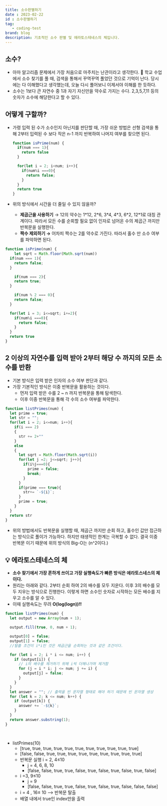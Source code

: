 ---
title: 소수판별하기
date : 2023-02-22
id : 소수판별하기
tag: 
   - coding-test
brand: blog
description: 기초적인 소수 판별 및 에라토스테네스의 체입니다.
---

## 소수?

- 아마 알고리즘 문제에서 가장 처음으로 마주치는 난관이라고 생각한다. 🥲 학교 수업에서 소수 찾기를 풀 때, 검색을 통해서 꾸역꾸역 풀었던 것으로 기억이 난다. 당시에는 다 이해했다고 생각했는데, 오늘 다시 풀어보니 이제서야 이해를 한 듯하다.
- 소수는 1보다 큰 자연수 중 1과 자기 자신만을 약수로 가지는 수다. 2,3,5,7,11 등의 숫자가 소수에 해당한다고 할 수 있다.

## 어떻게 구할까?

- 가령 입력 된 수가 소수인지 아닌지를 판단할 때, 가장 쉬운 방법은 선형 검색을 통해 2부터 입력된 수 보다 작은 n-1 까지 반복하여 나머지 여부를 찾으면 된다.
    
    ```jsx
    function isPrime(num) {
      if(num === 1){
        return false
      }
    
      for(let i = 2; i<num; i++){
        if(num%i ===0){
          return false;
        }
      }
      return true
    }
    ```
    
- 위의 방식에서 시간을 더 줄일 수 있지 않을까?
    - **제곱근을 사용하기** → 12의 약수는 1\*12, 2\*6, 3\*4, 4\*3, 6\*2, 12\*1로 대칭 관계이다. 따라서 모든 수를 순회할 필요 없이 인자로 넘어온 수의 제곱근 까지만 반복문을 실행한다.
    - **짝수 제외하기 →** 어차피 짝수는 2를 약수로 가진다. 따라서 홀수 만 소수 여부를 파악하면 된다.
```js
function isPrime(num) {
	let sqrt = Math.floor(Math.sqrt(num))
  if(num === 1){
    return false;
  }

	if(num === 2){
    return true;
  }

	if(num % 2 === 0){
    return false;
  }

  for(let i = 3; i<=sqrt; i+=2){
    if(num%i ===0){
      return false;
    }
  }
  return true
}
```

## 2 이상의 자연수를 입력 받아 2부터 해당 수 까지의 모든 소수를 반환
- 기본 방식은 입력 받은 인자의 소수 여부 판단과 같다.
- 가장 기본적인 방식은 이중 반복문을 활용하는 것이다.
    - 먼저 입력 받은 수를 2 ~ n 까지 반복문을 통해 탐색한다.
    - 이후 이중 반복문을 통해 각 수의 소수 여부를 파악한다.
    
```js
function listPrimes(num) {
  let prime = true;
  let str = "";
  for(let i = 2; i<=num; i++){
    if(i === 2)
    {
      str += 2+""
    }
    else
    {
      let sqrt = Math.floor(Math.sqrt(i))
      for(let j =2; j<=sqrt; j++){
        if(i%j===0){
          prime = false;
          break;
        }
      }
      if(prime === true){
        str+= `-${i}`;
      }
      prime = true;  
    }
  }
  return str
}
```
    
- 위의 방법에서도 반복문을 실행할 때, 제곱근 까지만 순회 하고, 홀수인 값만 접근하는 방식으로 풀이가 가능하다. 하지만 태생적인 한계는 극복할 수 없다. 결국 이중 반복문 이기 때문에 위의 방식의 Big-O는 (n^2이다.)


## 💡 **에라토스테네스의 체**
- **소수 찾기에서 가장 흔하게 쓰이고 가장 실행속도가 빠른 방식은 에라토스네스의 체이다.**
- 원리는 아래와 같다. 2부터 순회 하여 2의 배수를 모두 지운다. 이후 3의 배수를 모두 지우는 방식으로 진행한다. 이렇게 하면 소수인 숫자로 시작하는 모든 배수를 지우고 소수를 알 수 있다.
- 이때 실행속도는 무려 **O(log(logn))!!**
```js
function listPrimes(num) {
  let output = new Array(num + 1);

  output.fill(true, 0, num + 1);

  output[0] = false;
  output[1] = false;
  //탈출 조건이 i*i인 것은 제곱근을 순회하는 것과 같은 조건이다.

  for (let i = 2; i * i <= num; i++) {
    if (output[i]) {
      // i의 배수를 제거하기 위해 i씩 더해나가며 제거함
      for (j = i * i; j <= num; j += i) {
        output[j] = false;
      }
    }
  }
  let answer = ""; // 출력을 빈 문자열 형태로 해야 하기 때문에 빈 문자열 생성
  for (let k = 2; k <= num; k++) {
    if (output[k]) {
      answer += `-${k}`;
    }
  }
  return answer.substring(1);
}
		
		
```

- listPrimes(10)
    - [true, true, true, true, true, true, true, true, true, true, true]
    - [false, false, true, true, true, true, true, true, true, true, true]
    - 반복문 실행 i = 2, 4≤10
        - j =  4, 6, 8, 10
        - [false, false, true, true, false, true, false, true, false, true, false]
    - i =3, 9≤10
        - j = 9
        - [false, false, true, true, false, true, false, true, false, false, false]
    - i = 4 , 16≤ 10 —> 반복문 탈출
    - 배열 내에서 true인 index만을 출력